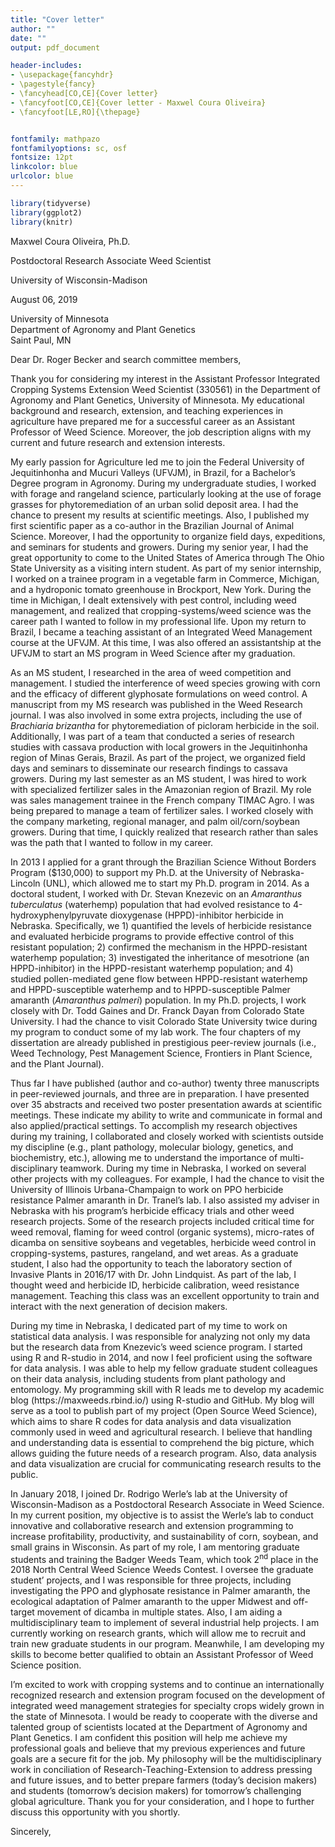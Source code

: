 ```yaml
---
title: "Cover letter"
author: ""
date: ""
output: pdf_document

header-includes:
- \usepackage{fancyhdr}
- \pagestyle{fancy}
- \fancyhead[CO,CE]{Cover letter}
- \fancyfoot[CO,CE]{Cover letter - Maxwel Coura Oliveira}
- \fancyfoot[LE,RO]{\thepage}


fontfamily: mathpazo
fontfamilyoptions: sc, osf
fontsize: 12pt
linkcolor: blue
urlcolor: blue
---
```


```r
library(tidyverse)
library(ggplot2)
library(knitr)
```




\hfill Maxwel Coura Oliveira, Ph.D.

\hfill Postdoctoral Research Associate Weed Scientist

\hfill University of Wisconsin-Madison

August 06, 2019

University of Minnesota  
Department of Agronomy and Plant Genetics  
Saint Paul, MN  


Dear Dr. Roger Becker and search committee members,

\vspace{35pt}

Thank you for considering my interest in the Assistant Professor Integrated Cropping Systems Extension Weed Scientist (330561) in the Department of Agronomy and Plant Genetics, University of Minnesota. My educational background and research, extension, and teaching experiences in agriculture have prepared me for a successful career as an Assistant Professor of Weed Science. Moreover, the job description aligns with my current and future research and extension interests.
	
My early passion for Agriculture led me to join the Federal University of Jequitinhonha and Mucuri Valleys (UFVJM), in Brazil, for a Bachelor’s Degree program in Agronomy. During my undergraduate studies, I worked with forage and rangeland science, particularly looking at the use of forage grasses for phytoremediation of an urban solid deposit area. I had the chance to present my results at scientific meetings. Also, I published my first scientific paper as a co-author in the Brazilian Journal of Animal Science. Moreover, I had the opportunity to organize field days, expeditions, and seminars for students and growers. During my senior year, I had the great opportunity to come to the United States of America through The Ohio State University as a visiting intern student. As part of my senior internship, I worked on a trainee program in a vegetable farm in Commerce, Michigan, and a hydroponic tomato greenhouse in Brockport, New York. During the time in Michigan, I dealt extensively with pest control, including weed management, and realized that cropping-systems/weed science was the career path I wanted to follow in my professional life. Upon my return to Brazil, I became a teaching assistant of an Integrated Weed Management course at the UFVJM. At this time, I was also offered an assistantship at the UFVJM to start an MS program in Weed Science after my graduation. 

As an MS student, I researched in the area of weed competition and management. I studied the interference of weed species growing with corn and the efficacy of different glyphosate formulations on weed control. A manuscript from my MS research was published in the Weed Research journal. I was also involved in some extra projects, including the use of *Brachiaria brizantha* for phytoremediation of picloram herbicide in the soil. Additionally, I was part of a team that conducted a series of research studies with cassava production with local growers in the Jequitinhonha region of Minas Gerais, Brazil. As part of the project, we organized field days and seminars to disseminate our research findings to cassava growers. During my last semester as an MS student, I was hired to work with specialized fertilizer sales in the Amazonian region of Brazil. My role was sales management trainee in the French company TIMAC Agro. I was being prepared to manage a team of fertilizer sales. I worked closely with the company marketing, regional manager, and palm oil/corn/soybean growers. During that time, I quickly realized that research rather than sales was the path that I wanted to follow in my career. 

In 2013 I applied for a grant through the Brazilian Science Without Borders Program ($130,000) to support my Ph.D. at the University of Nebraska-Lincoln (UNL), which allowed me to start my Ph.D. program in 2014. As a doctoral student, I worked with Dr. Stevan Knezevic on an *Amaranthus tuberculatus* (waterhemp) population that had evolved resistance to 4-hydroxyphenylpyruvate dioxygenase (HPPD)-inhibitor herbicide in Nebraska. Specifically, we 1) quantified the levels of herbicide resistance and evaluated herbicide programs to provide effective control of this resistant population; 2) confirmed the mechanism in the HPPD-resistant waterhemp population; 3) investigated the inheritance of mesotrione (an HPPD-inhibitor) in the HPPD-resistant waterhemp population; and 4) studied pollen-mediated gene flow between HPPD-resistant waterhemp and HPPD-susceptible waterhemp and to HPPD-susceptible Palmer amaranth (*Amaranthus palmeri*) population. In my Ph.D. projects, I work closely with Dr. Todd Gaines and Dr. Franck Dayan from Colorado State University. I had the chance to visit Colorado State University twice during my program to conduct some of my lab work. The four chapters of my dissertation are already published in prestigious peer-review journals (i.e., Weed Technology, Pest Management Science, Frontiers in Plant Science, and the Plant Journal).

Thus far I have published (author and co-author) twenty three manuscripts in peer-reviewed journals, and three are in preparation. I have presented over 35 abstracts and received two poster presentation awards at scientific meetings. These indicate my ability to write and communicate in formal and also applied/practical settings. To accomplish my research objectives during my training, I collaborated and closely worked with scientists outside my discipline (e.g., plant pathology, molecular biology, genetics, and biochemistry, etc.), allowing me to understand the importance of multi-disciplinary teamwork. During my time in Nebraska, I worked on several other projects with my colleagues. For example, I had the chance to visit the University of Illinois Urbana-Champaign to work on PPO herbicide resistance Palmer amaranth in Dr. Tranel’s lab. I also assisted my adviser in Nebraska with his program’s herbicide efficacy trials and other weed research projects. Some of the research projects included critical time for weed removal, flaming for weed control (organic systems), micro-rates of dicamba on sensitive soybeans and vegetables, herbicide weed control in cropping-systems, pastures, rangeland, and wet areas. As a graduate student, I also had the opportunity to teach the laboratory section of Invasive Plants in 2016/17 with Dr. John Lindquist. As part of the lab, I thought weed and herbicide ID, herbicide calibration, weed resistance management. Teaching this class was an excellent opportunity to train and interact with the next generation of decision makers.

During my time in Nebraska, I dedicated part of my time to work on statistical data analysis. I was responsible for analyzing not only my data but the research data from Knezevic’s weed science program. I started using R and R-studio in 2014, and now I feel proficient using the software for data analysis. I was able to help my fellow graduate student colleagues on their data analysis, including students from plant pathology and entomology. My programming skill with R leads me to develop my academic blog (https://maxweeds.rbind.io/) using R-studio and GitHub. My blog will serve as a tool to publish part of my project (Open Source Weed Science), which aims to share R codes for data analysis and data visualization commonly used in weed and agricultural research. I believe that handling and understanding data is essential to comprehend the big picture, which allows guiding the future needs of a research program. Also, data analysis and data visualization are crucial for communicating research results to the public. 

In January 2018, I joined Dr. Rodrigo Werle’s lab at the University of Wisconsin-Madison as a Postdoctoral Research Associate in Weed Science. In my current position, my objective is to assist the Werle’s lab to conduct innovative and collaborative research and extension programming to increase profitability, productivity, and sustainability of corn, soybean, and small grains in Wisconsin. As part of my role, I am mentoring graduate students and training the Badger Weeds Team, which took 2^nd^ place in the 2018 North Central Weed Science Weeds Contest. I oversee the graduate student' projects, and I was responsible for three projects, including investigating the PPO and glyphosate resistance in Palmer amaranth, the ecological adaptation of Palmer amaranth to the upper Midwest and off-target movement of dicamba in multiple states. Also, I am aiding a multidisciplinary team to implement of several industrial help projects. I am currently working on research grants, which will allow me to recruit and train new graduate students in our program. Meanwhile, I am developing my skills to become better qualified to obtain an Assistant Professor of Weed Science position.

I’m excited to work with cropping systems and to continue an internationally recognized research and extension program focused on the development of integrated weed management strategies for specialty crops widely grown in the state of Minnesota. I would be ready to cooperate with the diverse and talented group of scientists located at the Department of Agronomy and Plant Genetics. I am confident this position will help me achieve my professional goals and believe that my previous experiences and future goals are a secure fit for the job. My philosophy will be the multidisciplinary work in conciliation of Research-Teaching-Extension to address pressing and future issues, and to better prepare farmers (today’s decision makers) and students (tomorrow’s decision makers) for tomorrow’s challenging global agriculture. Thank you for your consideration, and I hope to further discuss this opportunity with you shortly. 


Sincerely,


\vspace{70pt}



\begin{center}
Maxwel Coura Oliveira 
\end{center}
